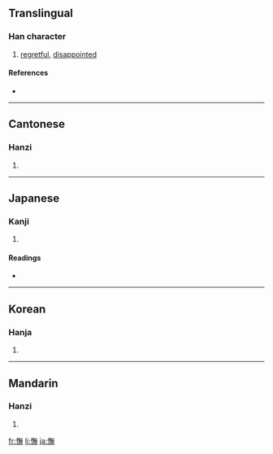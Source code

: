 {{also|怃}}
==Translingual==

===Han character===
{{Han char|rn=61|rad=心|as=12|sn=15|four=9803<sub>1</sub>|canj=心人廿火 (POTF)}}

# [[regretful]], [[disappointed]]

====References====
* {{Han ref|kx=0404.010|dkj=11259|dj=0744.080|hdz=42355.010|uh=61AE|ud=25006|bh=BCAD|bd=48301}}

----

==Cantonese==

===Hanzi===
{{yue-hanzi|jyut=|y=mou5}}

# {{defn|Cantonese}}

----

==Japanese==

===Kanji===
{{ja-kanji|grade=|rs=心12}}

# {{defn|Japanese}}

====Readings====
* {{ja-readings|on=[[ぶ]] (bu), [[こ]] (ko)|kun=[[いつくしむ]] (itsukushimu)}}

----

==Korean==

===Hanja===
{{ko-hanja|hangeul=무|eumhun=|rv=mu|mr=mu|y=mu}}

# {{defn|Korean}}

----

==Mandarin==

===Hanzi===
{{cmn-hanzi|sim=怃|pin=[[jī]] ([[ji1]]), [[jiǎo]] ([[jiao3]]), [[wǔ]] ([[wu3]])|wg=chi<sup>1</sup>, chiao<sup>3</sup>, wu<sup>3</sup>}}

# {{defn|Mandarin}}

[[fr:憮]]
[[li:憮]]
[[ja:憮]]